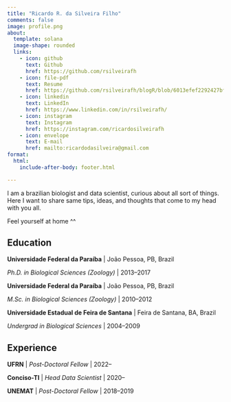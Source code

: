 ```yaml
---
title: "Ricardo R. da Silveira Filho"
comments: false
image: profile.png
about:
  template: solana
  image-shape: rounded
  links:
    - icon: github
      text: Github
      href: https://github.com/rsilveirafh
    - icon: file-pdf
      text: Resume
      href: https://github.com/rsilveirafh/blogR/blob/6013efef2292427bfbead7f12d6dcff443c1be08/Curriculum-Vitae-RRdSF.pdf
    - icon: linkedin
      text: LinkedIn
      href: https://www.linkedin.com/in/rsilveirafh/
    - icon: instagram
      text: Instagram
      href: https://instagram.com/ricardosilveirafh
    - icon: envelope
      text: E-mail
      href: mailto:ricardodasilveira@gmail.com
format:
  html:
    include-after-body: footer.html

---
```


I am a brazilian biologist and data scientist, curious about all sort of things. Here I want to share same tips, ideas, and thoughts that come to my head with you all.

Feel yourself at home ^^


## Education

**Universidade Federal da Paraíba** | João Pessoa, PB, Brazil

*Ph.D. in Biological Sciences (Zoology)* | 2013--2017


**Universidade Federal da Paraíba** | João Pessoa, PB, Brazil

*M.Sc. in Biological Sciences (Zoology)* | 2010--2012

**Universidade Estadual de Feira de Santana** | Feira de Santana, BA, Brazil

*Undergrad in Biological Sciences* | 2004--2009



## Experience

**UFRN** | *Post-Doctoral Fellow* | 2022--

**Conciso-TI** | *Head Data Scientist* | 2020--

**UNEMAT** | *Post-Doctoral Fellow* | 2018--2019












